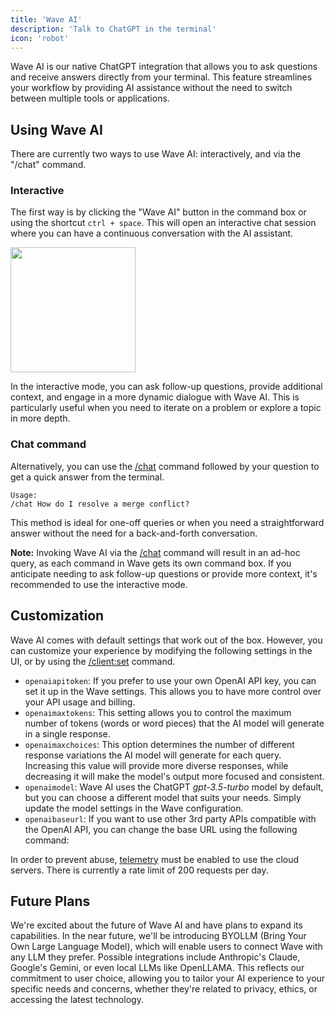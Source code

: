 ```yaml
---
title: 'Wave AI'
description: 'Talk to ChatGPT in the terminal'
icon: 'robot'
---
```


Wave AI is our native ChatGPT integration that allows you to ask questions and receive answers directly from your terminal. This feature streamlines your workflow by providing AI assistance without the need to switch between multiple tools or applications.

## Using Wave AI
​There are currently two ways to use Wave AI: interactively, and via the "/chat" command.

### Interactive

The first way is by clicking the "Wave AI" button in the command box or using the shortcut `ctrl + space`. This will open an interactive chat session where you can have a continuous conversation with the AI assistant.

<img height="200" src="/images/waveai.gif" />

In the interactive mode, you can ask follow-up questions, provide additional context, and engage in a more dynamic dialogue with Wave AI. This is particularly useful when you need to iterate on a problem or explore a topic in more depth.

### Chat command
Alternatively, you can use the [/chat](/reference/slashcommands#chat) command followed by your question to get a quick answer from the terminal.
```
Usage:
/chat How do I resolve a merge conflict?
```

This method is ideal for one-off queries or when you need a straightforward answer without the need for a back-and-forth conversation.

**Note:** Invoking Wave AI via the [/chat](/reference/slashcommands#chat) command will result in an ad-hoc query, as each command in Wave gets its own command box. If you anticipate needing to ask follow-up questions or provide more context, it's recommended to use the interactive mode.

## Customization

Wave AI comes with default settings that work out of the box. However, you can customize your experience by modifying the following settings in the UI, or by using the [/client:set](/reference/slashcommands#client-set) command.

- `openaiapitoken`: If you prefer to use your own OpenAI API key, you can set it up in the Wave settings. This allows you to have more control over your API usage and billing.
- `openaimaxtokens`: This setting allows you to control the maximum number of tokens (words or word pieces) that the AI model will generate in a single response. 
- `openaimaxchoices`: This option determines the number of different response variations the AI model will generate for each query. Increasing this value will provide more diverse responses, while decreasing it will make the model's output more focused and consistent.
- `openaimodel`: Wave AI uses the ChatGPT *gpt-3.5-turbo* model by default, but you can choose a different model that suits your needs. Simply update the model settings in the Wave configuration.
- `openaibaseurl`: If you want to use other 3rd party APIs compatible with the OpenAI API, you can change the base URL using the following command:

In order to prevent abuse, [telemetry](/reference/telemetry) must be enabled to use the cloud servers. There is currently a rate limit of 200 requests per day.

## Future Plans
We're excited about the future of Wave AI and have plans to expand its capabilities. In the near future, we'll be introducing BYOLLM (Bring Your Own Large Language Model), which will enable users to connect Wave with any LLM they prefer. Possible integrations include Anthropic's Claude, Google's Gemini, or even local LLMs like OpenLLAMA. This reflects our commitment to user choice, allowing you to tailor your AI experience to your specific needs and concerns, whether they're related to privacy, ethics, or accessing the latest technology. 